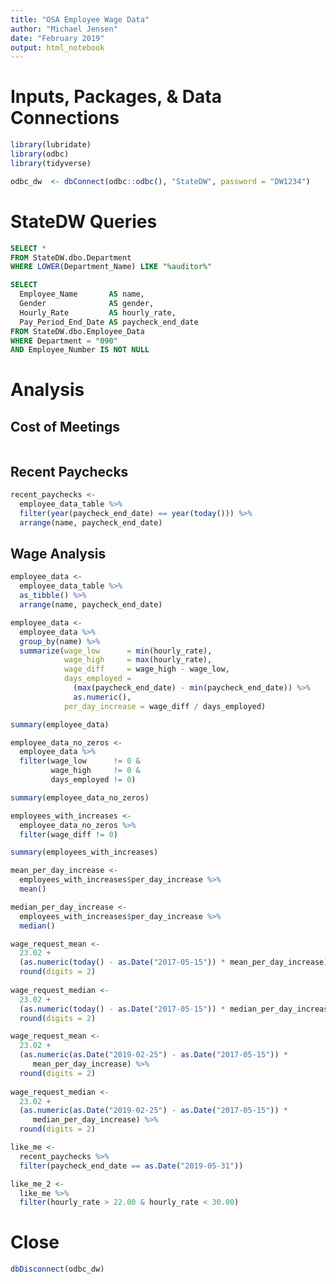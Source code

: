 ```yaml
---
title: "OSA Employee Wage Data"
author: "Michael Jensen"
date: "February 2019"
output: html_notebook
---
```

# Inputs, Packages, & Data Connections

```r
library(lubridate)
library(odbc)
library(tidyverse)

odbc_dw  <- dbConnect(odbc::odbc(), "StateDW", password = "DW1234")
```

# StateDW Queries

```sql
SELECT *
FROM StateDW.dbo.Department
WHERE LOWER(Department_Name) LIKE "%auditor%"
```

```sql
SELECT 
  Employee_Name       AS name,
  Gender              AS gender,
  Hourly_Rate         AS hourly_rate,
  Pay_Period_End_Date AS paycheck_end_date
FROM StateDW.dbo.Employee_Data
WHERE Department = "090"
AND Employee_Number IS NOT NULL
```

# Analysis

## Cost of Meetings

```r

```

## Recent Paychecks

```r
recent_paychecks <- 
  employee_data_table %>% 
  filter(year(paycheck_end_date) == year(today())) %>% 
  arrange(name, paycheck_end_date)
```

## Wage Analysis

```r
employee_data <- 
  employee_data_table %>%
  as_tibble() %>% 
  arrange(name, paycheck_end_date)

employee_data <- 
  employee_data %>%
  group_by(name) %>% 
  summarize(wage_low      = min(hourly_rate),
            wage_high     = max(hourly_rate),
            wage_diff     = wage_high - wage_low,
            days_employed = 
              (max(paycheck_end_date) - min(paycheck_end_date)) %>% 
              as.numeric(),
            per_day_increase = wage_diff / days_employed)

summary(employee_data)
```

```r
employee_data_no_zeros <- 
  employee_data %>%
  filter(wage_low      != 0 &
         wage_high     != 0 &
         days_employed != 0)

summary(employee_data_no_zeros)
```

```r
employees_with_increases <- 
  employee_data_no_zeros %>% 
  filter(wage_diff != 0)

summary(employees_with_increases)

mean_per_day_increase <- 
  employees_with_increases$per_day_increase %>% 
  mean()

median_per_day_increase <- 
  employees_with_increases$per_day_increase %>% 
  median()
```

```r
wage_request_mean <- 
  23.02 + 
  (as.numeric(today() - as.Date("2017-05-15")) * mean_per_day_increase) %>% 
  round(digits = 2)
  
wage_request_median <- 
  23.02 + 
  (as.numeric(today() - as.Date("2017-05-15")) * median_per_day_increase) %>% 
  round(digits = 2)

wage_request_mean <- 
  23.02 + 
  (as.numeric(as.Date("2019-02-25") - as.Date("2017-05-15")) *
     mean_per_day_increase) %>% 
  round(digits = 2)
  
wage_request_median <- 
  23.02 + 
  (as.numeric(as.Date("2019-02-25") - as.Date("2017-05-15")) *
     median_per_day_increase) %>% 
  round(digits = 2)
```

```r
like_me <- 
  recent_paychecks %>% 
  filter(paycheck_end_date == as.Date("2019-05-31"))

like_me_2 <- 
  like_me %>% 
  filter(hourly_rate > 22.00 & hourly_rate < 30.00)
```

# Close

```r
dbDisconnect(odbc_dw)
```